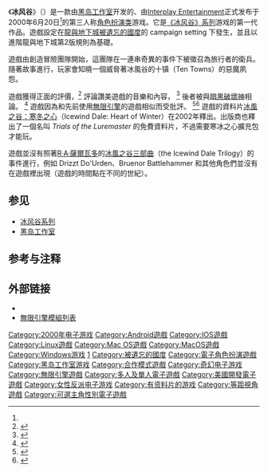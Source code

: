 {{NoteTA|G1=Games}}
{{Otheruses|subject=《冰风谷》第一代游戏|other=《冰风谷》系列游戏|冰风谷系列}}
{{Infobox VG |title = 冰风谷<br />（{{lang|en|Icewind Dale}}）
| image = Image:Icewind dale box shot.jpg
|developer = [[黑岛工作室|黑岛工作室]]
|publisher = [[Interplay_Entertainment|Interplay Entertainment]]
|designer =
|composer = [[Jeremy_Soule|Jeremy Soule]]
|series = [[冰风谷系列|冰风谷]]
|engine = [[无限引擎|无限引擎]]
|released = 2000年6月20日<ref name=metacritic>{{cite web | url=http://www.metacritic.com/games/platforms/pc/icewinddale?q=icewind%20dale | title=''Icewind Dale'' at Metacritic | work=[[Metacritic|Metacritic]] | accessdate=September 10, 2006 | archive-date=2012-06-04 | archive-url=https://www.webcitation.org/689nN5bgd?url=http://www.metacritic.com/game/pc/icewind-dale | dead-url=no }}</ref>
| genre = [[角色扮演类游戏|角色扮演类]]
|modes = [[单人游戏|单人]]、[[多人游戏|多人]]
|platforms = [[Microsoft_Windows|Microsoft Windows]]、[[Macintosh|Macintosh]]
}}
《'''冰风谷'''》（{{lang-en|Icewind Dale}}）是一款由[[黑岛工作室|黑岛工作室]]开发的、由[[Interplay_Entertainment|Interplay Entertainment]]正式发布于2000年6月20日<ref name="metacritic" />的第三人称[[角色扮演类游戏|角色扮演类]]游戏。它是[[冰风谷系列|《冰风谷》系列]]游戏的第一代作品。遊戲設定在[[龍與地下城|龍與地下城]][[被遺忘的國度|被遺忘的國度]]的 campaign setting 下發生，並且以進階龍與地下城第2版規則為基礎。

遊戲由創造冒險團隊開始，這團隊在一連串奇異的事件下被徵召為旅行者的衛兵。隨著故事進行，玩家會知曉一個威脅著冰風谷的十镇（Ten Towns）的惡魔夙怨。

遊戲獲得正面的評價，<ref name="gamerankingsscore">{{cite web | title=Overall score of Icewind Dale at Gamerankings | url=http://www.gamerankings.com/htmlpages4/256221.asp | accessdate=April 10, 2006 | archive-date=2012-06-04 | archive-url=https://www.webcitation.org/689nNm0vZ?url=http://www.gamerankings.com/pc/256221-icewind-dale/index.html | dead-url=no }}</ref>
評論讚美遊戲的音樂和內容，
<ref name="ignreview">{{cite web | title=IGN's review of Icewind Dale | url=http://pc.ign.com/articles/163/163559p1.html | accessdate=April 10, 2006 | archive-date=2012-06-04 | archive-url=https://www.webcitation.org/689nOLZMh?url=http://pc.ign.com/articles/163/163559p1.html | dead-url=no }}</ref>
後者被與[[暗黑破壞神_(遊戲)|暗黑破壞神]]相論。
<ref name="pcgameworldcomparison">{{cite web | title=''Icewind Dale'' game review | url=http://www.pcgameworld.com/reviews/gamereview.php/id/152/ | accessdate=April 10, 2006 }}{{dead link|date=2017年11月 |bot=InternetArchiveBot |fix-attempted=yes }}</ref>
遊戲因為和先前使用[[無限引擎|無限引擎]]的遊戲相似而受批評。
<ref name="gamespotreview">{{cite web | title=Icewind Dale review at GameSpot | url=http://www.gamespot.com/pc/rpg/icewinddale/review.html | accessdate=April 10, 2006 | archive-date=2010-06-14 | archive-url=https://web.archive.org/web/20100614032155/http://www.gamespot.com/pc/rpg/icewinddale/review.html | dead-url=no }}</ref><ref name=pczone>{{cite web | url=http://www.computerandvideogames.com/article.php?id=3077 | title=''PC Zone'' ''Icewind Dale'' review | last=Anderson | first=Chris | date=August 13, 2001 | work=[[PC_Zone|PC Zone]] | accessdate=April 24, 2007 | archive-date=2008-12-02 | archive-url=https://web.archive.org/web/20081202102846/http://www.computerandvideogames.com/article.php?id=3077 | dead-url=no }}</ref>
遊戲的資料片[[冰風之谷：寒冬之心|冰風之谷：寒冬之心]]（Icewind Dale: Heart of Winter）在2002年釋出。出版商也釋出了一個名叫 ''Trials of the Luremaster'' 的免費資料片，不過需要寒冰之心擴充包才能玩。

遊戲並沒有照著[[R·A·薩爾瓦多|R·A·薩爾瓦多]]的[[冰風之谷三部曲|冰風之谷三部曲]]（the Icewind Dale Trilogy）的事件進行，例如 Drizzt Do'Urden、Bruenor Battlehammer 和其他角色們並沒有在遊戲裡出現（遊戲的時間點在不同的世紀）。

==参见==
*[[冰风谷系列|冰风谷系列]]
*[[黑岛工作室|黑岛工作室]]

==参考与注释==
{{Reflist}}

== 外部链接 ==
* {{moby game|id=/icewind-dale}}
* [http://modlist.pocketplane.net/ 無限引擎模組列表]{{Wayback|url=http://modlist.pocketplane.net/ |date=20110630114610 }}

{{黑岛工作室游戏}}

{{DEFAULTSORT:Icewind Dale}}
[[Category:2000年电子游戏|Category:2000年电子游戏]]
[[Category:Android遊戲|Category:Android遊戲]]
[[Category:IOS遊戲|Category:IOS遊戲]]
[[Category:Linux遊戲|Category:Linux遊戲]]
[[Category:Mac_OS遊戲|Category:Mac OS遊戲]]
[[Category:MacOS遊戲|Category:MacOS遊戲]]
[[Category:Windows游戏|Category:Windows游戏]]
[[Category:冰风谷系列|1]]
[[Category:被遺忘的國度|Category:被遺忘的國度]]
[[Category:電子角色扮演遊戲|Category:電子角色扮演遊戲]]
[[Category:黑岛工作室游戏|Category:黑岛工作室游戏]]
[[Category:合作模式遊戲|Category:合作模式遊戲]]
[[Category:奇幻电子游戏|Category:奇幻电子游戏]]
[[Category:無限引擎遊戲|Category:無限引擎遊戲]]
[[Category:多人及單人電子遊戲|Category:多人及單人電子遊戲]]
[[Category:美國開發電子遊戲|Category:美國開發電子遊戲]]
[[Category:女性反派电子游戏|Category:女性反派电子游戏]]
[[Category:有资料片的游戏|Category:有资料片的游戏]]
[[Category:等距視角遊戲|Category:等距視角遊戲]]
[[Category:可選主角性別電子遊戲|Category:可選主角性別電子遊戲]]